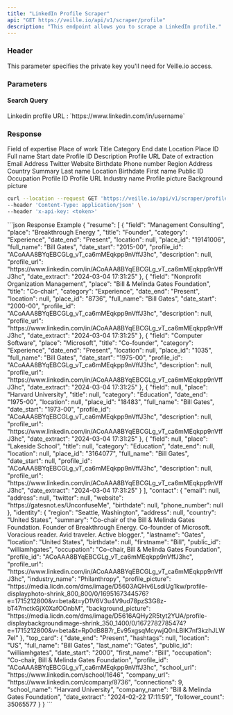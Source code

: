 ```yaml
---
title: "LinkedIn Profile Scraper"
api: "GET https://veille.io/api/v1/scraper/profile"
description: "This endpoint allows you to scrape a LinkedIn profile."
---
```


### Header

<ParamField header="x-api-key" type="string" required={true}>
    This parameter specifies the private key you'll need for Veille.io access.
</ParamField>

### Parameters

#### Search Query

<ParamField query="query" type="string" required={true} placeholder="https://www.linkedin.com/in/williamhgates">
    Linkedin profile URL : `https://www.linkedin.com/in/username`
</ParamField>

### Response

<ResponseField name="Resume" type="object">
    <Expandable title="resume">
        <ResponseField name="field" type="string">
            Field of expertise
        </ResponseField>
        <ResponseField name="place" type="string">
            Place of work
        </ResponseField>
        <ResponseField name="title" type="string">
            Title
        </ResponseField>
        <ResponseField name="category" type="string">
            Category
        </ResponseField>
        <ResponseField name="date_end" type="string">
            End date
        </ResponseField>
        <ResponseField name="location" type="string">
            Location
        </ResponseField>
        <ResponseField name="place_id" type="string">
            Place ID
        </ResponseField>
        <ResponseField name="full_name" type="string">
            Full name
        </ResponseField>
        <ResponseField name="date_start" type="string">
            Start date
        </ResponseField>
        <ResponseField name="profile_id" type="string">
            Profile ID
        </ResponseField>
        <ResponseField name="description" type="string">
            Description
        </ResponseField>
        <ResponseField name="profile_url" type="string">
            Profile URL
        </ResponseField>
        <ResponseField name="date_extract" type="string">
            Date of extraction
        </ResponseField>
    </Expandable>
</ResponseField>
<ResponseField name="Contact" type="object">
    <Expandable title="contact">
        <ResponseField name="email" type="string">
            Email
        </ResponseField>
        <ResponseField name="address" type="string">
            Address
        </ResponseField>
        <ResponseField name="twitter" type="string">
            Twitter
        </ResponseField>
        <ResponseField name="website" type="string">
            Website
        </ResponseField>
        <ResponseField name="birthdate" type="string">
            Birthdate
        </ResponseField>
        <ResponseField name="phone_number" type="string">
            Phone number
        </ResponseField>
    </Expandable>
</ResponseField>
<ResponseField name="Identity" type="object">
    <Expandable title="identity">
        <ResponseField name="region" type="string">
            Region
        </ResponseField>
        <ResponseField name="address" type="string">
            Address
        </ResponseField>
        <ResponseField name="country" type="string">
            Country
        </ResponseField>
        <ResponseField name="summary" type="string">
            Summary
        </ResponseField>
        <ResponseField name="lastname" type="string">
            Last name
        </ResponseField>
        <ResponseField name="location" type="string">
            Location
        </ResponseField>
        <ResponseField name="birthdate" type="string">
            Birthdate
        </ResponseField>
        <ResponseField name="firstname" type="string">
            First name
        </ResponseField>
        <ResponseField name="public_id" type="string">
            Public ID
        </ResponseField>
        <ResponseField name="occupation" type="string">
            Occupation
        </ResponseField>
        <ResponseField name="profile_id" type="string">
            Profile ID
        </ResponseField>
        <ResponseField name="profile_url" type="string">
            Profile URL
        </ResponseField>
        <ResponseField name="industry_name" type="string">
            Industry name
        </ResponseField>
        <ResponseField name="profile_picture" type="string">
            Profile picture
        </ResponseField>
        <ResponseField name="background_picture" type="string">
            Background picture
        </ResponseField>
    </Expandable>
</ResponseField>

<RequestExample>

```bash Example Request
curl --location --request GET 'https://veille.io/api/v1/scraper/profile?query=https://www.linkedin.com/in/williamhgates' \
--header 'Content-Type: application/json' \
--header 'x-api-key: <token>' 
```

</RequestExample>

<ResponseExample>
```json Response Example
{
    "resume": [
        {
            "field": "Management Consulting",
            "place": "Breakthrough Energy ",
            "title": "Founder",
            "category": "Experience",
            "date_end": "Present",
            "location": null,
            "place_id": "19141006",
            "full_name": "Bill Gates",
            "date_start": "2015-00",
            "profile_id": "ACoAAA8BYqEBCGLg_vT_ca6mMEqkpp9nVffJ3hc",
            "description": null,
            "profile_url": "https://www.linkedin.com/in/ACoAAA8BYqEBCGLg_vT_ca6mMEqkpp9nVffJ3hc",
            "date_extract": "2024-03-04 17:31:25"
        },
        {
            "field": "Nonprofit Organization Management",
            "place": "Bill & Melinda Gates Foundation",
            "title": "Co-chair",
            "category": "Experience",
            "date_end": "Present",
            "location": null,
            "place_id": "8736",
            "full_name": "Bill Gates",
            "date_start": "2000-00",
            "profile_id": "ACoAAA8BYqEBCGLg_vT_ca6mMEqkpp9nVffJ3hc",
            "description": null,
            "profile_url": "https://www.linkedin.com/in/ACoAAA8BYqEBCGLg_vT_ca6mMEqkpp9nVffJ3hc",
            "date_extract": "2024-03-04 17:31:25"
        },
        {
            "field": "Computer Software",
            "place": "Microsoft",
            "title": "Co-founder",
            "category": "Experience",
            "date_end": "Present",
            "location": null,
            "place_id": "1035",
            "full_name": "Bill Gates",
            "date_start": "1975-00",
            "profile_id": "ACoAAA8BYqEBCGLg_vT_ca6mMEqkpp9nVffJ3hc",
            "description": null,
            "profile_url": "https://www.linkedin.com/in/ACoAAA8BYqEBCGLg_vT_ca6mMEqkpp9nVffJ3hc",
            "date_extract": "2024-03-04 17:31:25"
        },
        {
            "field": null,
            "place": "Harvard University",
            "title": null,
            "category": "Education",
            "date_end": "1975-00",
            "location": null,
            "place_id": "18483",
            "full_name": "Bill Gates",
            "date_start": "1973-00",
            "profile_id": "ACoAAA8BYqEBCGLg_vT_ca6mMEqkpp9nVffJ3hc",
            "description": null,
            "profile_url": "https://www.linkedin.com/in/ACoAAA8BYqEBCGLg_vT_ca6mMEqkpp9nVffJ3hc",
            "date_extract": "2024-03-04 17:31:25"
        },
        {
            "field": null,
            "place": "Lakeside School",
            "title": null,
            "category": "Education",
            "date_end": null,
            "location": null,
            "place_id": "3164077",
            "full_name": "Bill Gates",
            "date_start": null,
            "profile_id": "ACoAAA8BYqEBCGLg_vT_ca6mMEqkpp9nVffJ3hc",
            "description": null,
            "profile_url": "https://www.linkedin.com/in/ACoAAA8BYqEBCGLg_vT_ca6mMEqkpp9nVffJ3hc",
            "date_extract": "2024-03-04 17:31:25"
        }
    ],
    "contact": {
        "email": null,
        "address": null,
        "twitter": null,
        "website": "https://gatesnot.es/UnconfuseMe",
        "birthdate": null,
        "phone_number": null
    },
    "identity": {
        "region": "Seattle, Washington",
        "address": null,
        "country": "United States",
        "summary": "Co-chair of the Bill & Melinda Gates Foundation. Founder of Breakthrough Energy. Co-founder of Microsoft. Voracious reader. Avid traveler. Active blogger.",
        "lastname": "Gates",
        "location": "United States",
        "birthdate": null,
        "firstname": "Bill",
        "public_id": "williamhgates",
        "occupation": "Co-chair, Bill & Melinda Gates Foundation",
        "profile_id": "ACoAAA8BYqEBCGLg_vT_ca6mMEqkpp9nVffJ3hc",
        "profile_url": "https://www.linkedin.com/in/ACoAAA8BYqEBCGLg_vT_ca6mMEqkpp9nVffJ3hc",
        "industry_name": "Philanthropy",
        "profile_picture": "https://media.licdn.com/dms/image/D5603AQHv6LsdiUg1kw/profile-displayphoto-shrink_800_800/0/1695167344576?e=1715212800&v=beta&t=yD1V6V3u4V9ud78pzS3G8z-bT47mctkGjX0XafOOnbM",
        "background_picture": "https://media.licdn.com/dms/image/D5616AQHy2R5tyt2YUA/profile-displaybackgroundimage-shrink_350_1400/0/1672782785474?e=1715212800&v=beta&t=Rp0dB8B7r_Ev95xgsqMcywjQ0nLBIK7nf3kzhJLW7eI"
    },
    "top_card": {
        "date_end": "Present",
        "hashtags": null,
        "location": "US",
        "full_name": "Bill Gates",
        "last_name": "Gates",
        "public_id": "williamhgates",
        "date_start": "2000",
        "first_name": "Bill",
        "occupation": "Co-chair, Bill & Melinda Gates Foundation",
        "profile_id": "ACoAAA8BYqEBCGLg_vT_ca6mMEqkpp9nVffJ3hc",
        "school_url": "https://www.linkedin.com/school/1646",
        "company_url": "https://www.linkedin.com/company/8736",
        "connections": 9,
        "school_name": "Harvard University",
        "company_name": "Bill & Melinda Gates Foundation",
        "date_extract": "2024-02-22 17:11:59",
        "follower_count": 35065577
    }
}
```
</ResponseExample>
